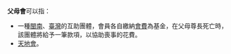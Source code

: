 '''父母會'''可以指：
*一種[[閩南|閩南]]、[[臺灣|臺灣]]的互助團體，會員各自繳納[[會費|會費]]為基金，在父母尊長死亡時，該團體將給予一筆款項，以協助喪事的花費。
*[[天地會|天地會]]。

{{disambig|Cat=三字中國相關消歧義}}